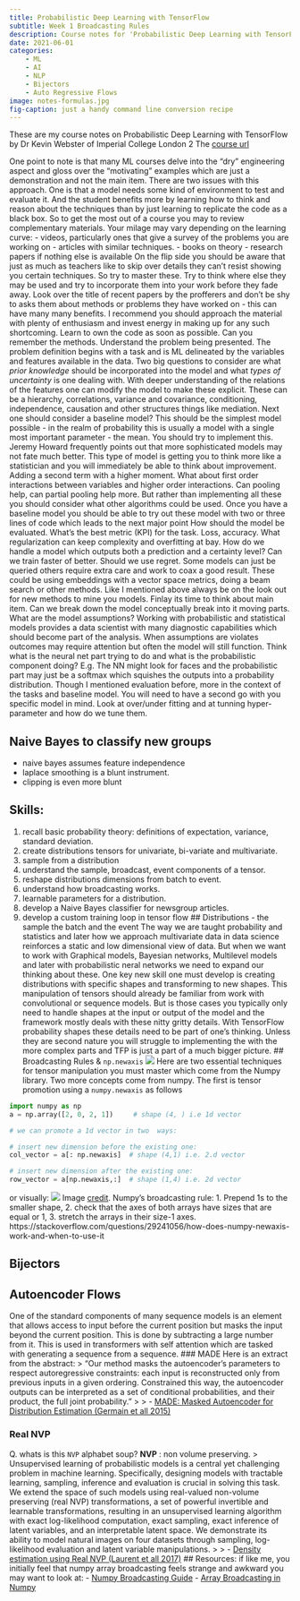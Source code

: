 ```yaml
---
title: Probabilistic Deep Learning with TensorFlow 
subtitle: Week 1 Broadcasting Rules
description: Course notes for 'Probabilistic Deep Learning with TensorFlow' by Dr Kevin Webster
date: 2021-06-01
categories:
    - ML
    - AI
    - NLP
    - Bijectors
    - Auto Regressive Flows
image: notes-formulas.jpg
fig-caption: just a handy command line conversion recipe
---
```

These are my course notes on Probabilistic Deep Learning with TensorFlow by Dr Kevin Webster of Imperial College London 2 
The [course url](https://www.coursera.org/learn/probabilistic-deep-learning-with-tensorflow2/home/welcome)

One point to note is that many ML courses delve into the "dry" engineering aspect and gloss over the "motivating" examples which are just a demonstration and not the main item. There are two issues with this approach. One is that a model needs some kind of environment to test and evaluate it. And the student benefits more by learning how to think and reason about the techniques than by just learning to replicate the code as a black box. 
So to get the most out of a course you may to review complementary materials. Your milage may vary depending on the learning curve:
     - videos, particularly ones that give a survey of the problems you are working on
     - articles with similar techniques.
     - books on theory
     - research papers if nothing else is available 
On the flip side you should be aware that just as much as teachers like to skip over details they can't resist showing you certain techniques. So try to master these. Try to think where else they may be used and try to incorporate them into your work before they fade away. Look over the title of recent papers by the profferers and don't be shy to asks them about methods or problems they have worked on - this can have many many benefits.
I recommend you should approach the material with plenty of enthusiasm and invest energy in making up for any such shortcoming. 
Learn to own the code as soon as possible. Can you remember the methods. Understand the problem being presented. The problem definition begins with a task and is ML delineated by the variables and features available in the data. Two big questions to consider are what *prior knowledge* should be incorporated into the model and what *types of uncertainty* is one dealing with. With deeper understanding of the relations of the features one can modify the model to make these explicit. These can be a hierarchy, correlations, variance and covariance, conditioning, independence, causation and other structures things like mediation.
Next one should consider a baseline model? This should be the simplest model possible - in the realm of probability this is usually a model with a single most important parameter - the mean. You should try to implement this. Jeremy Howard frequently points out that  more sophisticated models may not fate much better. 
This type of model is getting you to think more like a statistician and you will  immediately be able to think about improvement. Adding a second term with a higher moment. What about first order interactions between variables and higher order interactions. Can pooling help, can partial pooling help more. But rather than implementing all these you should consider what other algorithms could be used. Once you have a baseline model you should be able to try out these model with two or three lines of code which leads to the next major point
How should the model be evaluated. What's the best metric (KPI) for the task. Loss, accuracy. What regularization can keep complexity and overfitting at bay. How do we handle a model which outputs both a prediction and a certainty level? Can we train faster of better. Should we use regret. Some models can just be queried others require extra care and work to coax a good result. These could be using embeddings with a vector space metrics, doing a beam search or other methods. Like I mentioned above always be on the look out for new methods to mine you models.
Finlay its time to think about main item. Can we break down the model conceptually break into it moving parts. What are the model assumptions? Working with probabilistic and statistical models provides a data scientist with many diagnostic capabilities which should become part of the analysis. When assumptions are violates outcomes may require attention but often the model will still function.
Think  what is the neural net part trying to do and what is the probabilistic component doing? E.g. The NN might look for faces and the probabilistic part may just be a softmax which squishes the outputs into  a probability distribution.
Though I mentioned evaluation before, more in the context of the tasks and baseline model. You will need to have a second go with you specific model in mind. Look at over/under fitting and at tunning hyper-parameter and how do we tune them.

## Naive Bayes to classify new groups
- naive bayes assumes feature independence
- laplace smoothing is a blunt instrument.
- clipping is even more blunt

## Skills:
1. recall basic probability theory: definitions of expectation, variance, standard deviation.
1. create distributions tensors for univariate, bi-variate and multivariate.
1. sample from a distribution
1. understand the sample, broadcast, event components of a tensor. 
1. reshape distributions dimensions from batch to event.
1. understand how broadcasting works.
1. learnable parameters for a distribution.
1. develop a Naive Bayes classifier for newsgroup articles.
1. develop a custom training loop in tensor flow
## Distributions - the sample the batch and the event
The way we are taught probability and statistics and later how we approach multivariate data in data science reinforces a static and low dimensional view of data. But when we want to work with Graphical models, Bayesian networks, Multilevel models and later with probabilistic neral networks we need to expand our thinking about these. One key new skill one must develop is creating distributions with specific shapes and transforming to new shapes.
This manipulation of tensors should already be familiar from work with convolutional or sequence models. But is those cases you typically only need to handle shapes at the input or output of the model and the framework mostly deals with these nitty gritty details. With TensorFlow probability shapes these details need to be part of one's thinking. Unless they are second nature you will struggle to implementing the with the more complex parts and TFP is just a part of a much bigger picture.
## Broadcasting Rules & `np.newaxis`
![](/img/hex/hex-numpy.png)
Here are two essential techniques for tensor manipulation you must master which come from the Numpy library. Two more concepts come from numpy. 
The first is tensor promotion using a `numpy.newaxis` as follows
```python
import numpy as np
a = np.array([2, 0, 2, 1])     # shape (4, ) i.e 1d vector

# we can promote a 1d vector in two  ways:

# insert new dimension before the existing one:
col_vector = a[: np.newaxis]  # shape (4,1) i.e. 2.d vector

# insert new dimension after the existing one:
row_vector = a[np.newaxis,:]  # shape (1,4) i.e. 2d vector 
```
or visually:
![](https://i.stack.imgur.com/zkMBy.png)
Image [credit](https://stackoverflow.com/questions/29241056/how-does-numpy-newaxis-work-and-when-to-use-it).
Numpy's broadcasting rule:
1. Prepend 1s to the smaller shape,
2. check that the axes of both arrays have sizes that are equal or 1,
3. stretch the arrays in their size-1 axes.
https://stackoverflow.com/questions/29241056/how-does-numpy-newaxis-work-and-when-to-use-it

## Bijectors

## Autoencoder Flows
One of the standard components of many sequence models is an element that allows access to input before the current position but masks the input beyond the current position. This is done by subtracting a large number from it. This is used in transformers with self attention which are tasked with   generating a sequence from a sequence.
### MADE
 Here is an extract from the abstract:
> "Our method masks the autoencoder's parameters to respect autoregressive constraints: each input is reconstructed only from previous inputs in a given ordering. Constrained this way, the autoencoder outputs can be interpreted as a set of conditional probabilities, and their product, the full joint probability."
>
> - [MADE: Masked Autoencoder for Distribution Estimation (Germain et all 2015)](https://arxiv.org/abs/1502.03509)

### Real NVP
Q. whats is this `NVP` alphabet soup?
**NVP**
: non volume preserving.
> Unsupervised learning of probabilistic models is a central yet challenging problem in machine learning. Specifically, designing models with tractable learning, sampling, inference and evaluation is crucial in solving this task. We extend the space of such models using real-valued non-volume preserving (real NVP) transformations, a set of powerful invertible and learnable transformations, resulting in an unsupervised learning algorithm with exact log-likelihood computation, exact sampling, exact inference of latent variables, and an interpretable latent space. We demonstrate its ability to model natural images on four datasets through sampling, log-likelihood evaluation and latent variable manipulations.
>
> - [Density estimation using Real NVP (Laurent et all 2017)](https://arxiv.org/abs/1605.08803)
## Resources:
if like me, you initially feel that numpy array broadcasting feels strange and awkward you may want to look at:
- [Numpy Broadcasting Guide](https://numpy.org/doc/stable/user/basics.broadcasting.html)
- [Array Broadcasting in Numpy](https://numpy.org/devdocs/user/theory.broadcasting.html)